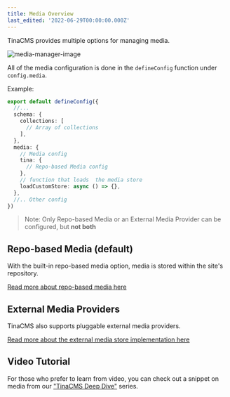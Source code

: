 ```yaml
---
title: Media Overview
last_edited: '2022-06-29T00:00:00.000Z'
---
```


TinaCMS provides multiple options for managing media.

![media-manager-image](/img/media-manager-ui.png)

All of the media configuration is done in the `defineConfig` function under `config.media`.

Example:

```ts
export default defineConfig({
  //...
  schema: {
    collections: [
      // Array of collections
    ],
  },
  media: {
    // Media config
    tina: {
      // Repo-based Media config
    },
    // function that loads  the media store
    loadCustomStore: async () => {},
  },
  //.. Other config
})
```

> Note: Only Repo-based Media or an External Media Provider can be configured, but **not both**

## Repo-based Media (default)

With the built-in repo-based media option, media is stored within the site's repository.

[Read more about repo-based media here](/docs/reference/media/repo-based)

## External Media Providers

TinaCMS also supports pluggable external media providers.

[Read more about the external media store implementation here](/docs/reference/media/external/authentication)

## Video Tutorial

For those who prefer to learn from video, you can check out a snippet on media from our ["TinaCMS Deep Dive"](https://www.youtube.com/watch?v=PcgnJDILv4w&list=PLPar4H9PHKVqoCwZy79PHr8-W_vA3lAOB&pp=iAQB) series.

<Youtube embedSrc="https://www.youtube.com/embed/x0ACBQeNcts?start=388&end=469" />
